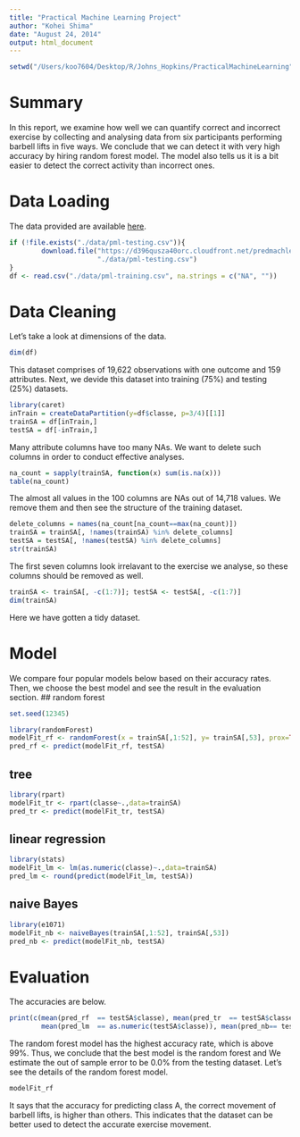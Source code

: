 ```yaml
---
title: "Practical Machine Learning Project"
author: "Kohei Shima"
date: "August 24, 2014"
output: html_document
---
```

```r
setwd("/Users/koo7604/Desktop/R/Johns_Hopkins/PracticalMachineLearning")
```

# Summary
In this report, we examine how well we can quantify correct and incorrect exercise by collecting and analysing data from six participants performing barbell lifts in five ways. We conclude that we can detect it with very high accuracy by hiring random forest model. The model also tells us it is a bit easier to detect the correct activity than incorrect ones.

# Data Loading
The data provided are available [here](https://d396qusza40orc.cloudfront.net/predmachlearn/pml-training.csv).
```r
if (!file.exists("./data/pml-testing.csv")){
        download.file("https://d396qusza40orc.cloudfront.net/predmachlearn/pml-training.csv",
                      "./data/pml-testing.csv")
}
df <- read.csv("./data/pml-training.csv", na.strings = c("NA", ""))
```

# Data Cleaning
Let's take a look at dimensions of the data.
```r
dim(df)
```
This dataset comprises of 19,622 observations with one outcome and 159 attributes. Next, we devide this dataset into training (75%) and testing (25%) datasets.
```r
library(caret)
inTrain = createDataPartition(y=df$classe, p=3/4)[[1]]
trainSA = df[inTrain,]
testSA = df[-inTrain,]
```
Many attribute columns have too many NAs. We want to delete such columns in order to conduct effective analyses.
```r
na_count = sapply(trainSA, function(x) sum(is.na(x)))
table(na_count)
```
The almost all values in the 100 columns are NAs out of 14,718 values. We remove them and then see the structure of the training dataset.
```r
delete_columns = names(na_count[na_count==max(na_count)])
trainSA = trainSA[, !names(trainSA) %in% delete_columns]
testSA = testSA[, !names(testSA) %in% delete_columns]
str(trainSA)
```
The first seven columns look irrelavant to the exercise we analyse, so these columns should be removed as well.
```r
trainSA <- trainSA[, -c(1:7)]; testSA <- testSA[, -c(1:7)]
dim(trainSA)
```
Here we have gotten a tidy dataset.

# Model
We compare four popular models below based on their accuracy rates. Then, we choose the best model and see the result in the evaluation section.
## random forest
```r
set.seed(12345)
```
```r
library(randomForest)
modelFit_rf <- randomForest(x = trainSA[,1:52], y= trainSA[,53], prox=TRUE)
pred_rf <- predict(modelFit_rf, testSA)
```

## tree
```r
library(rpart)
modelFit_tr <- rpart(classe~.,data=trainSA)
pred_tr <- predict(modelFit_tr, testSA)
```
## linear regression
```r
library(stats)
modelFit_lm <- lm(as.numeric(classe)~.,data=trainSA)
pred_lm <- round(predict(modelFit_lm, testSA))
```
## naive Bayes
```r
library(e1071)
modelFit_nb <- naiveBayes(trainSA[,1:52], trainSA[,53])
pred_nb <- predict(modelFit_nb, testSA)
```

# Evaluation
The accuracies are below.
```r
print(c(mean(pred_rf  == testSA$classe), mean(pred_tr  == testSA$classe),
        mean(pred_lm  == as.numeric(testSA$classe)), mean(pred_nb== testSA$classe)))
```
The random forest model has the highest accuracy rate, which is above 99%. Thus, we conclude that the best model is the random forest and We estimate the out of sample error to be 0.0% from the testing dataset. Let's see the details of the random forest model.
```r
modelFit_rf
```
It says that the accuracy for predicting class A, the correct movement of barbell lifts, is higher than others. This indicates that the dataset can be better used to detect the accurate exercise movement.